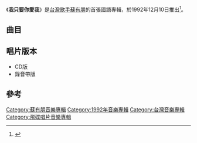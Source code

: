 {{Album infobox | <!-- See Wikipedia:WikiProject_Albums -->
| Name        = 我只要你愛我
| Type        = [[專輯|專輯]]
| Artist      = [[蘇有朋|蘇有朋]]
| Cover       = 
| Released    = 1992年12月10日
| Recorded    = 1992年
| Genre       = [[國語流行音樂|國語流行音樂]]
| Length      = 41:44
| Label       = [[飛碟唱片|飛碟唱片]]
| Last album  = 
| This album  = '''我只要你愛我'''<br>（1992年）
| Next album  = [[等到那一天|等到那一天]]<br>（1993年）
}}

《'''我只要你愛我'''》是[[台灣|台灣]][[歌手|歌手]][[蘇有朋|蘇有朋]]的首張國語專輯，於1992年12月10日推出<ref>{{Cite book|title=中国歌星成名金曲 包括香港 台湾地区|last=黄新华，何敏静，肖朝晶编著|first=|publisher=南昌：百花洲文艺出版社|year=1994.12|isbn=7-80579-567-3|location=|pages=543}}</ref>。

==曲目==
{{tracklist
| headline     = 
| total_length = 41:44
| title_width  = 16%

| all_producer = [[鄭華娟|鄭華娟]]

| title1         = 勇氣
| music1         = [[陳大力|陳大力]]<br>[[陳秀男|陳秀男]]
| lyrics1        = 陳大力
| arranger1      = [[何國杰|何國杰]]
| producer1      = 
| longnote1      = 第一主打歌
| length1        = 4:27

| title2         = 你我之間
| music2         = [[李子恆|李子恆]]
| lyrics2        = [[宋文善|宋文善]]
| arranger2      = [[Iskandar_Ismail|Iskandar Ismail]]
| producer2      = 
| longnote2      = 
| length2        = 4:04

| title3         = 我真的真的好喜歡你
| music3         = [[紀宏仁|紀宏仁]]
| lyrics3        = 紀宏仁
| arranger3      = 紀宏仁
| producer3      = 
| longnote3      =
| length3        = 4:31

| title4         =  不同
| music4         = [[鈕大可|鈕大可]]
| lyrics4        = [[姚謙|姚謙]]
| arranger4      = 紀宏仁
| producer4      = 
| longnote4      = 
| length4        = 4:27

| title5         = 遇上愛情就不聰明
| music5         = [[黃韻玲|黃韻玲]]
| lyrics5        = [[姚若龍|姚若龍]]
| arranger5      = [[Belinda_Foo|Belinda Foo]]
| producer5      = 
| longnote5      = 
| length5        = 3:17

| title6         = 我只要你愛我
| music6         = [[鄭華娟|鄭華娟]]
| lyrics6        = 鄭華娟
| arranger6      = [[Iskandar_Ismail|Iskandar Ismail]]
| producer6      = 
| longnote6      = 第二主打歌
| length6        = 3:53

| title7         = 否認  
| music7         = [[王豫民|王豫民]]
| lyrics7        = 鄭華娟
| arranger7      = 王豫民
| producer7      = 
| longnote7      =
| length7        = 4:18
 
| title8         = 獨立宣言
| music8         = 紀宏仁<br>鄭華娟 
| lyrics8        = 姚謙<br>鄭華娟
| arranger8      = 紀宏仁
| producer8      = 
| longnote8      = 
| length8        = 4:06

| title9         = 我知道我在做什麼 
| music9         = [[陳耀川|陳耀川]]
| lyrics9        = 姚若龍
| arranger9      = Belinda Foo
| producer9      = 
| longnote9      = 
| length9        = 4:50 

| title10        = 重視我的夢好嗎 
| music10        = [[曾思銘|曾思銘]]
| lyrics10       = [[陳樂融|陳樂融]]
| arranger10     = Iskandar Ismail 
| producer10     = 
| note10         = 
| longnote10     = 
| length10       = 3:51
}}

== 唱片版本 ==
*CD版
*錄音帶版

==參考==
{{reflist}}
{{蘇有朋}}
{{小虎隊 (台灣)}}
[[Category:蘇有朋音樂專輯|Category:蘇有朋音樂專輯]]
[[Category:1992年音樂專輯|Category:1992年音樂專輯]]
[[Category:台灣音樂專輯|Category:台灣音樂專輯]]
[[Category:飛碟唱片音樂專輯|Category:飛碟唱片音樂專輯]]
